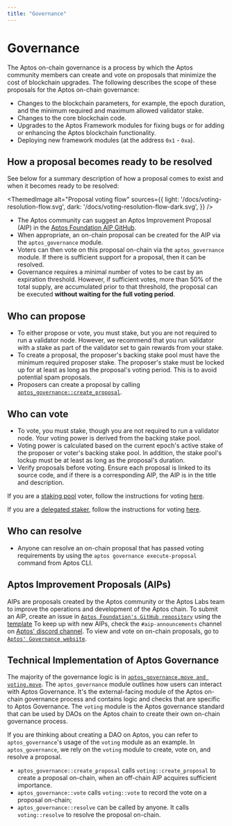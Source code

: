 ```yaml
---
title: "Governance"
---
```



# Governance

The Aptos on-chain governance is a process by which the Aptos community members can create and vote on proposals that minimize the cost of blockchain upgrades. The following describes the scope of these proposals for the Aptos on-chain governance:

- Changes to the blockchain parameters, for example, the epoch duration, and the minimum required and maximum allowed validator stake.
- Changes to the core blockchain code.
- Upgrades to the Aptos Framework modules for fixing bugs or for adding or enhancing the Aptos blockchain functionality.
- Deploying new framework modules (at the address `0x1` - `0xa`).

## How a proposal becomes ready to be resolved

See below for a summary description of how a proposal comes to exist and when it becomes ready to be resolved:

<ThemedImage
  alt="Proposal voting flow"
  sources={{
    light: '/docs/voting-resolution-flow.svg',
    dark: '/docs/voting-resolution-flow-dark.svg',
  }}
/>

- The Aptos community can suggest an Aptos Improvement Proposal (AIP) in the [Aptos Foundation AIP GitHub](https://github.com/aptos-foundation/AIPs).
- When appropriate, an on-chain proposal can be created for the AIP via the `aptos_governance` module.
- Voters can then vote on this proposal on-chain via the `aptos_governance` module. If there is sufficient support for a proposal, then it can be resolved.
- Governance requires a minimal number of votes to be cast by an expiration threshold. However, if sufficient votes, more than 50% of the total supply, are accumulated prior to that threshold, the proposal can be executed **without waiting for the full voting period**.

## Who can propose

- To either propose or vote, you must stake, but you are not required to run a validator node. However, we recommend that you run validator with a stake as part of the validator set to gain rewards from your stake.
- To create a proposal, the proposer's backing stake pool must have the minimum required proposer stake. The proposer's stake must be locked up for at least as long as the proposal's voting period. This is to avoid potential spam proposals.
- Proposers can create a proposal by calling [`aptos_governance::create_proposal`](https://github.com/aptos-labs/aptos-core/blob/27a255ebc662817944435349afc4ec33ea317e64/aptos-move/framework/aptos-framework/sources/aptos_governance.move#L183).

## Who can vote

- To vote, you must stake, though you are not required to run a validator node. Your voting power is derived from the backing stake pool.
- Voting power is calculated based on the current epoch's active stake of the proposer or voter's backing stake pool. In addition, the stake pool's lockup must be at least as long as the proposal's duration.
- Verify proposals before voting. Ensure each proposal is linked to its source code, and if there is a corresponding AIP, the AIP is in the title and description.

If you are a [staking pool](staking.mdx) voter, follow the instructions for voting [here](../nodes/validator-node/connect-nodes/staking-pool-voter.mdx).

If you are a [delegated staker](delegated-staking.mdx), follow the instructions for voting [here](../nodes/validator-node/connect-nodes/staking-pool-voter.mdx#delegation-pool-voter).

## Who can resolve

- Anyone can resolve an on-chain proposal that has passed voting requirements by using the `aptos governance execute-proposal` command from Aptos CLI.

## Aptos Improvement Proposals (AIPs)

AIPs are proposals created by the Aptos community or the Aptos Labs team to improve the operations and development of the Aptos chain.
To submit an AIP, create an issue in [`Aptos Foundation's GitHub repository`](https://github.com/aptos-foundation/AIPs/issues) using the [template](https://github.com/aptos-foundation/AIPs/blob/main/TEMPLATE.md)
To keep up with new AIPs, check the `#aip-announcements` channel on [Aptos' discord channel](https://discord.gg/aptosnetwork).
To view and vote on on-chain proposals, go to [`Aptos' Governance website`](https://governance.aptosfoundation.org/).

## Technical Implementation of Aptos Governance

The majority of the governance logic is in [`aptos_governance.move and voting.move`](https://github.com/aptos-labs/aptos-core/blob/main/aptos-move/framework/aptos-framework/sources).
The `aptos_governance` module outlines how users can interact with Aptos Governance. It's the external-facing module of the Aptos on-chain governance process and contains logic and checks that are specific to Aptos Governance.
The `voting` module is the Aptos governance standard that can be used by DAOs on the Aptos chain to create their own on-chain governance process.

If you are thinking about creating a DAO on Aptos, you can refer to `aptos_governance`'s usage of the `voting` module as an example.
In `aptos_governance`, we rely on the `voting` module to create, vote on, and resolve a proposal.

- `aptos_governance::create_proposal` calls `voting::create_proposal` to create a proposal on-chain, when an off-chain AIP acquires sufficient importance.
- `aptos_governance::vote` calls `voting::vote` to record the vote on a proposal on-chain;
- `aptos_governance::resolve` can be called by anyone. It calls `voting::resolve` to resolve the proposal on-chain.
